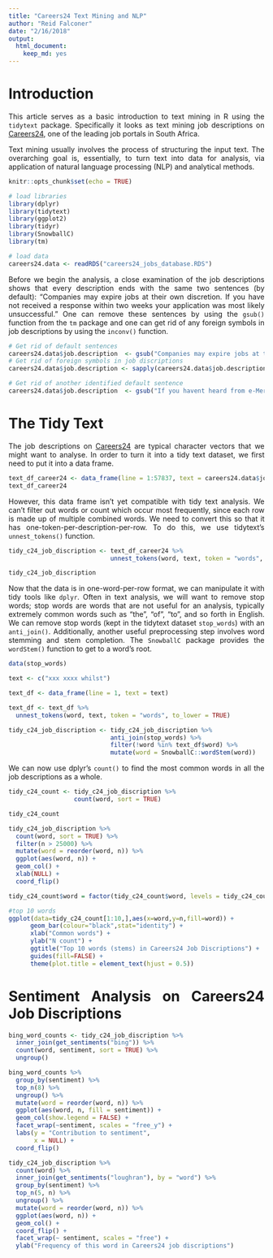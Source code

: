 ```yaml
---
title: "Careers24 Text Mining and NLP"
author: "Reid Falconer"
date: "2/16/2018"
output: 
  html_document: 
    keep_md: yes
---
```


<style>
body {
text-align: justify}
</style>

# Introduction

This article serves as a basic introduction to text mining in R using the `tidytext` package. Specifically it looks as text mining job descriptions on [Careers24](http://www.careers24.com/), one of the leading job portals in South Africa.

Text mining usually involves the process of structuring the input text. The overarching goal is, essentially, to turn text into data for analysis, via application of natural language processing (NLP) and analytical methods.

```r
knitr::opts_chunk$set(echo = TRUE)

# load libraries
library(dplyr)
library(tidytext)
library(ggplot2)
library(tidyr)
library(SnowballC)
library(tm)

# load data
careers24.data <- readRDS("careers24_jobs_database.RDS")
```

Before we begin the analysis, a close examination of the job descriptions shows that every description ends with the same two sentences (by default): "Companies may expire jobs at their own discretion. If you have not received a response within two weeks your application was most likely unsuccessful." One can remove these sentences by using the `gsub()` function from the `tm` package and one can get rid of any foreign symbols in job descriptions by using the `inconv()` function.  

```r
# Get rid of default sentences
careers24.data$job.description  <- gsub("Companies may expire jobs at their own discretion. If you have not received a response within two weeks, your application was most likely unsuccessful.", "", careers24.data$job.description )
# Get rid of foreign symbols in job discriptions
careers24.data$job.description <- sapply(careers24.data$job.description,function(row) iconv(row, "latin1", "ASCII", sub=""))
```

```r
# Get rid of another identified default sentence
careers24.data$job.description  <- gsub("If you havent heard from e-Merge IT within 2 weeks of your application, please consider it unsuccessful for this position ", "", careers24.data$job.description )
```
# The Tidy Text 

The job descriptions on [Careers24](http://www.careers24.com/) are typical character vectors that we might want to analyse. In order to turn it into a tidy text dataset, we first need to put it into a data frame.
```r
text_df_career24 <- data_frame(line = 1:57837, text = careers24.data$job.description)
text_df_career24
```

However, this data frame isn’t yet compatible with tidy text analysis. We can’t filter out words or count which occur most frequently, since each row is made up of multiple combined words. We need to convert this so that it has one-token-per-description-per-row. To do this, we use tidytext’s `unnest_tokens()` function.

```r
tidy_c24_job_discription <- text_df_career24 %>%
                            unnest_tokens(word, text, token = "words", to_lower = TRUE)

tidy_c24_job_discription
```

Now that the data is in one-word-per-row format, we can manipulate it with tidy tools like `dplyr`. Often in text analysis, we will want to remove stop words; stop words are words that are not useful for an analysis, typically extremely common words such as “the”, “of”, “to”, and so forth in English. We can remove stop words (kept in the tidytext dataset `stop_words`) with an `anti_join()`. Additionally, another useful preprocessing step involves word stemming and stem completion. The `SnowballC` package provides the `wordStem()` function to get to a word’s root.

```r
data(stop_words)

text <- c("xxx xxxx whilst")

text_df <- data_frame(line = 1, text = text)

text_df <- text_df %>%
  unnest_tokens(word, text, token = "words", to_lower = TRUE)
```
```r
tidy_c24_job_discription <- tidy_c24_job_discription %>%
                            anti_join(stop_words) %>%
                            filter(!word %in% text_df$word) %>%
                            mutate(word = SnowballC::wordStem(word))
```
We can now use dplyr’s `count()` to find the most common words in all the job descriptions as a whole.
```r
tidy_c24_count <- tidy_c24_job_discription %>%
                  count(word, sort = TRUE) 

tidy_c24_count
```

```r
tidy_c24_job_discription %>%
  count(word, sort = TRUE) %>%
  filter(n > 25000) %>%
  mutate(word = reorder(word, n)) %>%
  ggplot(aes(word, n)) +
  geom_col() +
  xlab(NULL) +
  coord_flip()

tidy_c24_count$word = factor(tidy_c24_count$word, levels = tidy_c24_count$word)
```

```r
#top 10 words
ggplot(data=tidy_c24_count[1:10,],aes(x=word,y=n,fill=word)) +
      geom_bar(colour="black",stat="identity") +
      xlab("Common words") +
      ylab("N count") +
      ggtitle("Top 10 words (stems) in Careers24 Job Discriptions") +
      guides(fill=FALSE) +
      theme(plot.title = element_text(hjust = 0.5))

```

# Sentiment Analysis on Careers24 Job Discriptions
```r
bing_word_counts <- tidy_c24_job_discription %>%
  inner_join(get_sentiments("bing")) %>%
  count(word, sentiment, sort = TRUE) %>%
  ungroup()

bing_word_counts %>%
  group_by(sentiment) %>%
  top_n(8) %>%
  ungroup() %>%
  mutate(word = reorder(word, n)) %>%
  ggplot(aes(word, n, fill = sentiment)) +
  geom_col(show.legend = FALSE) +
  facet_wrap(~sentiment, scales = "free_y") +
  labs(y = "Contribution to sentiment",
       x = NULL) +
  coord_flip()

tidy_c24_job_discription %>%
  count(word) %>%
  inner_join(get_sentiments("loughran"), by = "word") %>%
  group_by(sentiment) %>%
  top_n(5, n) %>%
  ungroup() %>%
  mutate(word = reorder(word, n)) %>%
  ggplot(aes(word, n)) +
  geom_col() +
  coord_flip() +
  facet_wrap(~ sentiment, scales = "free") +
  ylab("Frequency of this word in Careers24 job discriptions")

```




